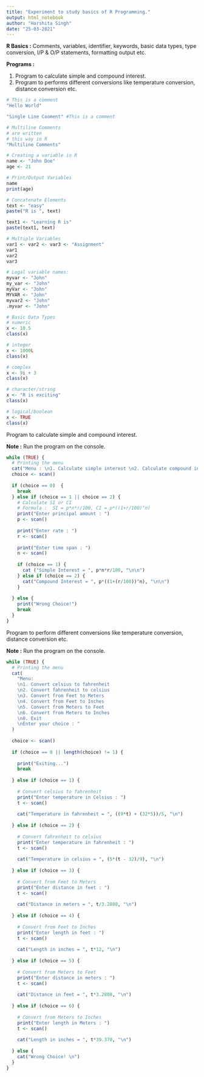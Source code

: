 ```yaml
---
title: "Experiment to study basics of R Programming."
output: html_notebook
author: "Harshita Singh"
date: "25-03-2021"
---
```


**R Basics :** Comments, variables, identifier, keywords, basic data types, type conversion, I/P & O/P statements, formatting output etc.

**Programs :**

1. Program to calculate simple and compound interest.
2. Program to performs different conversions like temperature conversion, distance conversion etc.

```r
# This is a comment
"Hello World"

"Single Line Cooment" #This is a comment

# Multiline Comments
# are written
# this way in R
"Multiline Comments"
```
```r
# Creating a variable in R
name <- "John Doe"
age <- 21

# Print/Output Variables
name
print(age)
```
```r
# Concatenate Elements
text <- "easy"
paste("R is ", text)

text1 <- "Learning R is"
paste(text1, text)

```
```r
# Multiple Variables
var1 <- var2 <- var3 <- "Assignment"
var1
var2
var3
```

```r
# Legal variable names:
myvar <- "John"
my_var <- "John"
myVar <- "John"
MYVAR <- "John"
myvar2 <- "John"
.myvar <- "John"

```

```r
# Basic Data Types
# numeric
x <- 10.5
class(x)

# integer
x <- 1000L
class(x)

# complex
x <- 9i + 3
class(x)

# character/string
x <- "R is exciting"
class(x)

# logical/boolean
x <- TRUE
class(x)

```

Program to calculate simple and compound interest.

**Note :** Run the program on the console.
```r
while (TRUE) {
  # Printing the menu
  cat("Menu : \n1. Calculate simple interest \n2. Calculate compound interest \n0. Exit \nEnter your choice : ")
  choice <- scan()
  
  if (choice == 0)  {
    break 
  } else if (choice == 1 || choice == 2) {
    # Calculate SI or CI
    # Formula :  SI = p*n*r/100, CI = p*((1+r/100)^n)
    print("Enter principal amount : ")
    p <- scan()
    
    print("Enter rate : ")
    r <- scan()
    
    print("Enter time span : ")
    n <- scan()
    
    if (choice == 1) {
      cat ("Simple Interest = ", p*n*r/100, "\n\n")
    } else if (choice == 2) {
      cat("Compound Interest = ", p*((1+(r/100))^n), "\n\n")
    }
    
  } else {
    print("Wrong Choice!")
    break
  }
}

```

Program to perform different conversions like temperature conversion, distance conversion etc.

**Note :** Run the program on the console.
```r
while (TRUE) {
  # Printing the menu
  cat(
    "Menu: 
    \n1. Convert celsius to fahrenheit 
    \n2. Convert fahrenheit to celsius 
    \n3. Convert from Feet to Meters
    \n4. Convert from Feet to Inches
    \n5. Convert from Meters to Feet
    \n6. Convert from Meters to Inches
    \n0. Exit
    \nEnter your choice : "
  )
  
  choice <- scan()
  
  if (choice == 0 || length(choice) != 1) {
    
    print("Exiting...")
    break
    
  } else if (choice == 1) {
    
    # Convert celsius to fahrenheit 
    print("Enter temperature in Celsius : ")
    t <- scan()
    
    cat("Temperature in fahrenheit = ", ((9*t) + (32*5))/5, "\n")
    
  } else if (choice == 2) {
    
    # Convert fahrenheit to celsius 
    print("Enter temperature in fahrenheit : ")
    t <- scan()
    
    cat("Temperature in celsius = ", (5*(t - 32)/9), "\n")
    
  } else if (choice == 3) {
    
    # Convert from Feet to Meters 
    print("Enter distance in feet : ")
    t <- scan()
    
    cat("Distance in meters = ", t/3.2808, "\n")
    
  } else if (choice == 4) {
    
    # Convert from Feet to Inches 
    print("Enter length in feet : ")
    t <- scan()
    
    cat("Length in inches = ", t*12, "\n")
    
  } else if (choice == 5) {
    
    # Convert from Meters to Feet 
    print("Enter distance in meters : ")
    t <- scan()
    
    cat("Distance in feet = ", t*3.2808, "\n")
    
  } else if (choice == 6) {
    
    # Convert from Meters to Inches 
    print("Enter length in Meters : ")
    t <- scan()
    
    cat("Length in inches = ", t*39.370, "\n")
    
  } else {
    cat("Wrong Choice! \n")
  }
}
```



